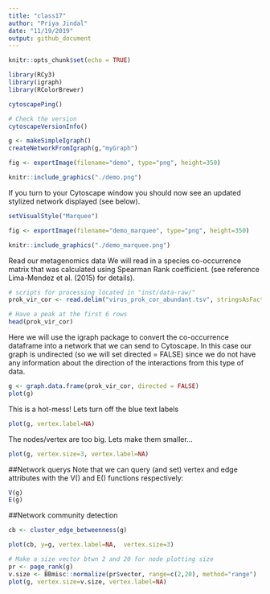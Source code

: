 ```yaml
---
title: "class17"
author: "Priya Jindal"
date: "11/19/2019"
output: github_document
---
```


```r
knitr::opts_chunk$set(echo = TRUE)
```

```r
library(RCy3)
library(igraph)
library(RColorBrewer)

```

```r
cytoscapePing()

```

```r
# Check the version
cytoscapeVersionInfo()
```

```r
g <- makeSimpleIgraph()
createNetworkFromIgraph(g,"myGraph")
```

```r
fig <- exportImage(filename="demo", type="png", height=350)
```
```r
knitr::include_graphics("./demo.png")
```

If you turn to your Cytoscape window you should now see an updated stylized network displayed (see below).
```r
setVisualStyle("Marquee")

fig <- exportImage(filename="demo_marquee", type="png", height=350)

knitr::include_graphics("./demo_marquee.png")
```

Read our metagenomics data
We will read in a species co-occurrence matrix that was calculated using Spearman Rank coefficient. (see reference Lima-Mendez et al. (2015) for details).

```r
# scripts for processing located in "inst/data-raw/"
prok_vir_cor <- read.delim("virus_prok_cor_abundant.tsv", stringsAsFactors = FALSE)

# Have a peak at the first 6 rows
head(prok_vir_cor)
```

Here we will use the igraph package to convert the co-occurrence dataframe into a network that we can send to Cytoscape. In this case our graph is undirected (so we will set directed = FALSE) since we do not have any information about the direction of the interactions from this type of data.

```r
g <- graph.data.frame(prok_vir_cor, directed = FALSE)
plot(g)
```
This is a hot-mess! Lets turn off the blue text labels

```r
plot(g, vertex.label=NA)

```
The nodes/vertex are too big. Lets make them smaller…

```r
plot(g, vertex.size=3, vertex.label=NA)

```


##Network querys
Note that we can query (and set) vertex and edge attributes with the V() and E() functions respectively:
```r
V(g)
E(g)
```

##Network community detection

```r
cb <- cluster_edge_betweenness(g)

```
```r
plot(cb, y=g, vertex.label=NA,  vertex.size=3)

```
```r
# Make a size vector btwn 2 and 20 for node plotting size
pr <- page_rank(g)
v.size <- BBmisc::normalize(pr$vector, range=c(2,20), method="range")
plot(g, vertex.size=v.size, vertex.label=NA)
```

